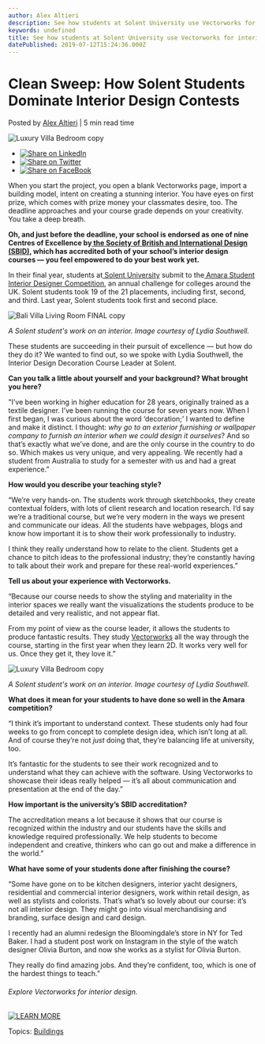 ```yaml
---
author: Alex Altieri
description: See how students at Solent University use Vectorworks for interior design through an interview with Lydia Southwell, a Solent course leader.
keywords: undefined
title: See how students at Solent University use Vectorworks for interior design through an interview with Lydia Southwell, a Solent course leader. 
datePublished: 2019-07-12T15:24:36.000Z
---
```

  

# Clean Sweep: How Solent Students Dominate Interior Design Contests

 Posted by [Alex Altieri](https://blog.vectorworks.net/author/alex-altieri) | 5 min read time 

![Luxury Villa Bedroom copy](https://blog.vectorworks.net/hubfs/190712%20Solent/Luxury%20Villa%20Bedroom%20copy.jpg) 

* [![Share on LinkedIn](https://2659751.fs1.hubspotusercontent-na1.net/hubfs/2659751/michaelDemo/share-LI.png)](http://www.linkedin.com/shareArticle?mini=true&url=https%3A%2F%2Fblog.vectorworks.net%2Fclean-sweep-how-solent-students-dominate-interior-design)
* [![Share on Twitter](https://2659751.fs1.hubspotusercontent-na1.net/hubfs/2659751/michaelDemo/share-TW.png)](https://www.twitter.com/share?text=Clean%20Sweep:%20How%20Solent%20Students%20Dominate%20Interior%20Design%20Contests&url=https%3A%2F%2Fblog.vectorworks.net%2Fclean-sweep-how-solent-students-dominate-interior-design&via=PMGTweets)
* [![Share on FaceBook](https://2659751.fs1.hubspotusercontent-na1.net/hubfs/2659751/michaelDemo/share-FB.png)](https://www.facebook.com/sharer/sharer.php?u=https%3A%2F%2Fblog.vectorworks.net%2Fclean-sweep-how-solent-students-dominate-interior-design)

When you start the project, you open a blank Vectorworks page, import a building model, intent on creating a stunning interior. You have eyes on first prize, which comes with prize money your classmates desire, too. The deadline approaches and your course grade depends on your creativity. You take a deep breath.

**Oh, and just before the deadline, your school is endorsed as one of nine Centres of Excellence by[ the Society of British and International Design (SBID)](https://www.sbid.org/), which has accredited both of your school’s interior design courses — you feel empowered to do your best work yet.** 

In their final year, students at[ Solent University](https://www.solent.ac.uk/) submit to the[ Amara Student Interior Designer Competition](https://www.amara.com/student-interior-designer), an annual challenge for colleges around the UK. Solent students took 19 of the 21 placements, including first, second, and third. Last year, Solent students took first and second place.

![Bali Villa Living Room FINAL copy](https://blog.vectorworks.net/hs-fs/hubfs/190712%20Solent/Bali%20Villa%20Living%20Room%20FINAL%20copy.jpg?width=3840&name=Bali%20Villa%20Living%20Room%20FINAL%20copy.jpg) 

_A Solent student's work on an interior. Image courtesy of Lydia Southwell._ 

These students are succeeding in their pursuit of excellence — but how do they do it? We wanted to find out, so we spoke with Lydia Southwell, the Interior Design Decoration Course Leader at Solent.

**Can you talk a little about yourself and your background? What brought you here?**

"I’ve been working in higher education for 28 years, originally trained as a textile designer. I’ve been running the course for seven years now. When I first began, I was curious about the word ‘decoration;’ I wanted to define and make it distinct. I thought: _why go to an exterior furnishing or wallpaper company to furnish an interior when we could design it ourselves_? And so that’s exactly what we’ve done, and are the only course in the country to do so. Which makes us very unique, and very appealing. We recently had a student from Australia to study for a semester with us and had a great experience.”

**How would you describe your teaching style?**

“We’re very hands-on. The students work through sketchbooks, they create contextual folders, with lots of client research and location research. I’d say we’re a traditional course, but we’re very modern in the ways we present and communicate our ideas. All the students have webpages, blogs and know how important it is to show their work professionally to industry. 

I think they really understand how to relate to the client. Students get a chance to pitch ideas to the professional industry; they’re constantly having to talk about their work and prepare for these real-world experiences.” 

**Tell us about your experience with Vectorworks.**

“Because our course needs to show the styling and materiality in the interior spaces we really want the visualizations the students produce to be detailed and very realistic, and not appear flat.

From my point of view as the course leader, it allows the students to produce fantastic results. They study [Vectorworks](https://www.vectorworks.net/en?utm%5Fcampaign=blog&utm%5Fsource=intext&utm%5Fmedium=planetvectorworks&utm%5Fcontent=Solent071119) all the way through the course, starting in the first year when they learn 2D. It works very well for us. Once they get it, they love it.”

![Luxury Villa Bedroom copy](https://blog.vectorworks.net/hs-fs/hubfs/190712%20Solent/Luxury%20Villa%20Bedroom%20copy.jpg?width=7680&name=Luxury%20Villa%20Bedroom%20copy.jpg)

_A Solent student's work on an interior. Image courtesy of Lydia Southwell._

**What does it mean for your students to have done so well in the Amara competition?**

“I think it’s important to understand context. These students only had four weeks to go from concept to complete design idea, which isn’t long at all. And of course they’re not _just_ doing that, they’re balancing life at university, too.

It’s fantastic for the students to see their work recognized and to understand what they can achieve with the software. Using Vectorworks to showcase their ideas really helped — it’s all about communication and presentation at the end of the day.”

**How important is the university’s SBID accreditation?**

The accreditation means a lot because it shows that our course is recognized within the industry and our students have the skills and knowledge required professionally. We help students to become independent and creative, thinkers who can go out and make a difference in the world.”

**What have some of your students done after finishing the course?**

“Some have gone on to be kitchen designers, interior yacht designers, residential and commercial interior designers, work within retail design, as well as stylists and colorists. That’s what’s so lovely about our course: it’s not all interior design. They might go into visual merchandising and branding, surface design and card design.

I recently had an alumni redesign the Bloomingdale’s store in NY for Ted Baker. I had a student post work on Instagram in the style of the watch designer Olivia Burton, and now she works as a stylist for Olivia Burton.

They really do find amazing jobs. And they’re confident, too, which is one of the hardest things to teach.”

###### Explore Vectorworks for interior design.

[![LEARN MORE](https://no-cache.hubspot.com/cta/default/3018241/3668f87e-88d6-4a76-b55e-dda3248da378.png)](https://cta-redirect.hubspot.com/cta/redirect/3018241/3668f87e-88d6-4a76-b55e-dda3248da378) 

 Topics: [Buildings](https://blog.vectorworks.net/topic/buildings) 

  